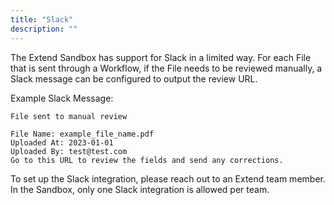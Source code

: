 ```yaml
---
title: "Slack"
description: ""
---
```


The Extend Sandbox has support for Slack in a limited way. For each File that is sent through a Workflow, if the File needs to be reviewed manually, a Slack
message can be configured to output the review URL.

Example Slack Message:
```
File sent to manual review

File Name: example_file_name.pdf
Uploaded At: 2023-01-01
Uploaded By: test@test.com
Go to this URL to review the fields and send any corrections.
```

To set up the Slack integration, please reach out to an Extend team member. In the Sandbox, only one Slack integration is allowed per team.
